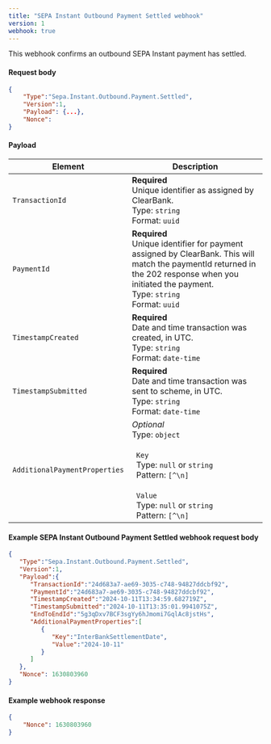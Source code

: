 ```yaml
---
title: "SEPA Instant Outbound Payment Settled webhook"
version: 1
webhook: true
---
```


This webhook confirms an outbound SEPA Instant payment has settled.

#### Request body

```json
{
    "Type":"Sepa.Instant.Outbound.Payment.Settled",
    "Version":1,
    "Payload": {...},
    "Nonce":
}
```

#### Payload
| Element                 | Description     |
|-------------------------|-----------------|
| `TransactionId` |**Required**<br />Unique identifier as assigned by ClearBank.<br/>Type: `string`<br/>Format: `uuid` |
| `PaymentId` |**Required**<br />Unique identifier for payment assigned by ClearBank. This will match the paymentId returned in the 202 response when you initiated the payment.<br/>Type: `string` <br/>Format: `uuid`|
| `TimestampCreated`   | **Required**<br />Date and time transaction was created, in UTC.<br /> Type: `string`<br/>Format: `date-time`|
| `TimestampSubmitted`   | **Required**<br />Date and time transaction was sent to scheme, in UTC.<br /> Type: `string`<br/>Format: `date-time`|
| `AdditionalPaymentProperties`   | *Optional*<br />Type: `object`<br/><br/>&nbsp;&nbsp;`Key`<br/>&nbsp;&nbsp;Type: `null` or `string`<br/>&nbsp;&nbsp;Pattern: `[^\n]`<br/><br/>&nbsp;&nbsp;`Value`<br/>&nbsp;&nbsp;Type: `null` or `string`<br/>&nbsp;&nbsp;Pattern: `[^\n]`|

#### Example SEPA Instant Outbound Payment Settled webhook request body

```json
{
   "Type":"Sepa.Instant.Outbound.Payment.Settled",
   "Version":1,
   "Payload":{
      "TransactionId":"24d683a7-ae69-3035-c748-94827ddcbf92",
      "PaymentId":"24d683a7-ae69-3035-c748-94827ddcbf92",
      "TimestampCreated":"2024-10-11T13:34:59.682719Z",
      "TimestampSubmitted":"2024-10-11T13:35:01.9941075Z",
      "EndToEndId":"5g3qDxv7BCF3sgYy6hJmomi7GqlAc8jstHs",
      "AdditionalPaymentProperties":[
         {
            "Key":"InterBankSettlementDate",
            "Value":"2024-10-11"
         }
      ]
   },
   "Nonce": 1630803960
}
```

#### Example webhook response
```json
{
    "Nonce": 1630803960
}
```